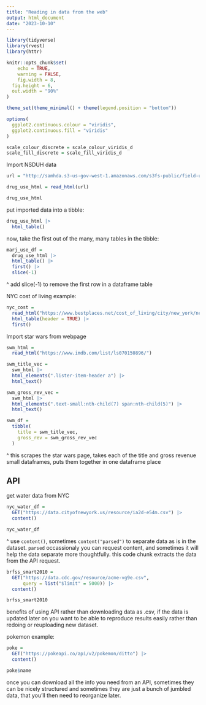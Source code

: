 ```yaml
---
title: "Reading in data from the web"
output: html_document
date: "2023-10-10"
---
```


```r
library(tidyverse)
library(rvest)
library(httr)

knitr::opts_chunk$set(
	echo = TRUE,
	warning = FALSE,
	fig.width = 8, 
  fig.height = 6,
  out.width = "90%"
)

theme_set(theme_minimal() + theme(legend.position = "bottom"))

options(
  ggplot2.continuous.colour = "viridis",
  ggplot2.continuous.fill = "viridis"
)

scale_colour_discrete = scale_colour_viridis_d
scale_fill_discrete = scale_fill_viridis_d
```

Import NSDUH data

```r
url = "http://samhda.s3-us-gov-west-1.amazonaws.com/s3fs-public/field-uploads/2k15StateFiles/NSDUHsaeShortTermCHG2015.htm"

drug_use_html = read_html(url)

drug_use_html
```

put imported data into a tibble: 

```r
drug_use_html |> 
  html_table()
```

now, take the first out of the many, many tables in the tibble: 

```r
marj_use_df = 
  drug_use_html |> 
  html_table() |> 
  first() |> 
  slice(-1)
```

^ add slice(-1) to remove the first row in a dataframe table

NYC cost of living example:

```r
nyc_cost = 
  read_html("https://www.bestplaces.net/cost_of_living/city/new_york/new_york") |>
  html_table(header = TRUE) |>
  first()
```

Import star wars from webpage

```r
swm_html = 
  read_html("https://www.imdb.com/list/ls070150896/")
```


```r
swm_title_vec = 
  swm_html |> 
  html_elements(".lister-item-header a") |> 
  html_text()

swm_gross_rev_vec = 
  swm_html |> 
  html_elements(".text-small:nth-child(7) span:nth-child(5)") |> 
  html_text()

swm_df = 
  tibble(
    title = swm_title_vec,
    gross_rev = swm_gross_rev_vec
  )
```

^ this scrapes the star wars page, takes each of the title and gross revenue small dataframes, puts them together in one dataframe place 

## API 

get water data from NYC

```r
nyc_water_df = 
  GET("https://data.cityofnewyork.us/resource/ia2d-e54m.csv") |> 
  content()

nyc_water_df
```

^ use `content()`, sometimes `content("parsed")` to separate data as is in the dataset. `parsed` occassionaly you can request content, and sometimes it will help the data separate more thoughtfully. this code chunk extracts the data from the API request. 

```r
brfss_smart2010 = 
  GET("https://data.cdc.gov/resource/acme-vg9e.csv",
      query = list("$limit" = 5000)) |> 
  content()

brfss_smart2010
```

benefits of using API rather than downloading data as .csv, if the data is updated later on you want to be able to reproduce results easily rather than redoing or reuploading new dataset. 

pokemon example:

```r
poke = 
  GET("https://pokeapi.co/api/v2/pokemon/ditto") |>
  content()

poke$name
```

once you can download all the info you need from an API, sometimes they can be nicely structured and sometimes they are just a bunch of jumbled data, that you'll then need to reorganize later. 









